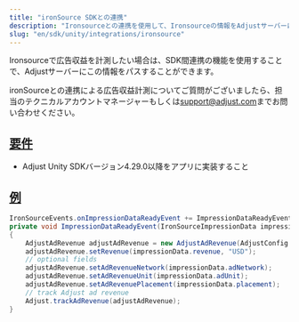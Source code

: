 ```yaml
---
title: "ironSource SDKとの連携"
description: "Ironsourceとの連携を使用して、Ironsourceの情報をAdjustサーバーにパスします。"
slug: "en/sdk/unity/integrations/ironsource"
---
```

Ironsourceで広告収益を計測したい場合は、SDK間連携の機能を使用することで、Adjustサーバーにこの情報をパスすることができます。
<callout type="note"> 

ironSourceとの連携による広告収益計測についてご質問がございましたら、担当のテクニカルアカウントマネージャーもしくは[support@adjust.com](mailto:support@adjust.com)までお問い合わせください。
</Callout> 

[要件](requirements)
------------------

* Adjust Unity SDKバージョン4\.29\.0以降をアプリに実装すること

[例](example)
------------

```cs
IronSourceEvents.onImpressionDataReadyEvent += ImpressionDataReadyEvent;
private void ImpressionDataReadyEvent(IronSourceImpressionData impressionData)
{
    AdjustAdRevenue adjustAdRevenue = new AdjustAdRevenue(AdjustConfig.AdjustAdRevenueSourceIronSource);
    adjustAdRevenue.setRevenue(impressionData.revenue, "USD");
    // optional fields
    adjustAdRevenue.setAdRevenueNetwork(impressionData.adNetwork);
    adjustAdRevenue.setAdRevenueUnit(impressionData.adUnit);
    adjustAdRevenue.setAdRevenuePlacement(impressionData.placement);
    // track Adjust ad revenue
    Adjust.trackAdRevenue(adjustAdRevenue);
}
```

